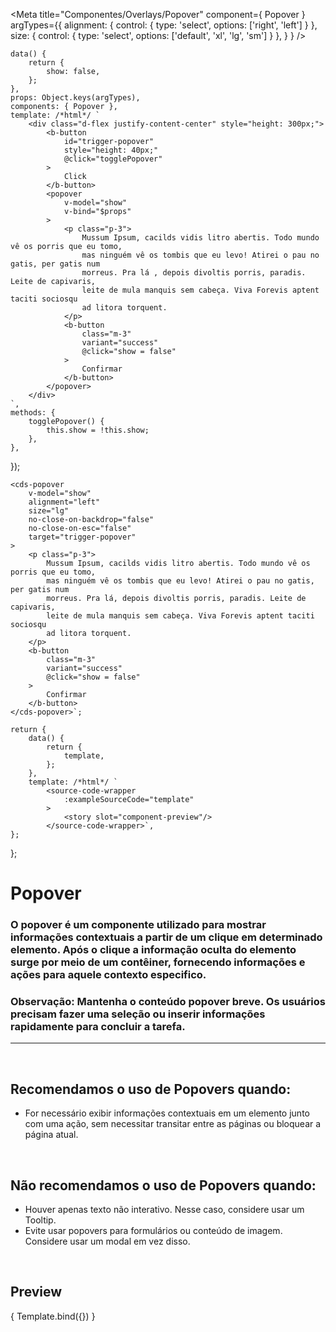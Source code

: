 
<Meta
	title="Componentes/Overlays/Popover"
	component={ Popover }
	argTypes={{
		alignment: { control: { type: 'select', options: ['right', 'left'] } },
		size: { control: { type: 'select', options: ['default', 'xl', 'lg', 'sm'] } },
	}
}
/>

	data() {
		return {
			show: false,
		};
	},
	props: Object.keys(argTypes),
	components: { Popover },
	template: /*html*/ `
		<div class="d-flex justify-content-center" style="height: 300px;">
			<b-button
				id="trigger-popover"
				style="height: 40px;"
				@click="togglePopover"
			>
				Click
			</b-button>
			<popover
				v-model="show"
				v-bind="$props"
			>
				<p class="p-3">
					Mussum Ipsum, cacilds vidis litro abertis. Todo mundo vê os porris que eu tomo,
					mas ninguém vê os tombis que eu levo! Atirei o pau no gatis, per gatis num
					morreus. Pra lá , depois divoltis porris, paradis. Leite de capivaris,
					leite de mula manquis sem cabeça. Viva Forevis aptent taciti sociosqu
					ad litora torquent.
				</p>
				<b-button
					class="m-3"
					variant="success"
					@click="show = false"
				>
					Confirmar
				</b-button>
			</popover>
		</div>
	`,
	methods: {
		togglePopover() {
			this.show = !this.show;
		},
	},
});

	<cds-popover
		v-model="show"
		alignment="left"
		size="lg"
		no-close-on-backdrop="false"
		no-close-on-esc="false"
		target="trigger-popover"
	>
		<p class="p-3">
			Mussum Ipsum, cacilds vidis litro abertis. Todo mundo vê os porris que eu tomo,
			mas ninguém vê os tombis que eu levo! Atirei o pau no gatis, per gatis num
			morreus. Pra lá, depois divoltis porris, paradis. Leite de capivaris,
			leite de mula manquis sem cabeça. Viva Forevis aptent taciti sociosqu
			ad litora torquent.
		</p>
		<b-button
			class="m-3"
			variant="success"
			@click="show = false"
		>
			Confirmar
		</b-button>
	</cds-popover>`;

	return {
		data() {
			return {
				template,
			};
		},
		template: /*html*/ `
			<source-code-wrapper
				:exampleSourceCode="template"
			>
				<story slot="component-preview"/>
			</source-code-wrapper>`,
	};
};


# Popover

### O popover é um componente utilizado para mostrar informações contextuais a partir de um clique em determinado elemento. Após o clique a informação oculta do elemento surge por meio de um contêiner, fornecendo informações e ações para aquele contexto especifico.
### <strong> Observação: </strong> Mantenha o conteúdo popover breve. Os usuários precisam fazer uma seleção ou inserir informações rapidamente para concluir a tarefa.
---
<br />

## Recomendamos o uso de Popovers quando:
- For necessário exibir informações contextuais em um elemento junto com uma ação, sem necessitar transitar entre as páginas ou bloquear a página atual.

<br />

## Não recomendamos o uso de Popovers quando:
- Houver apenas texto não interativo. Nesse caso, considere usar um Tooltip.
- Evite usar popovers para formulários ou conteúdo de imagem. Considere usar um modal em vez disso.

<br />

## Preview

<Canvas>
	<Story
		name="Popover"
		decorators={[docsDecorator]}
		args={{
			alignment: 'left',
			size: 'lg',
			noCloseOnBackdrop: false,
			noCloseOnEsc: false,
			target: 'trigger-popover',
		}}
	>
		{ Template.bind({}) }
	</Story>
</Canvas>

<ArgsTable story="Popover" />